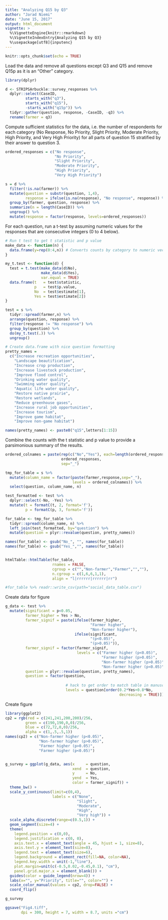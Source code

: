 ```yaml
---
title: "Analyzing Q15 by Q3"
author: "Jarad Niemi"
date: "June 15, 2017"
output: html_document
vignette: >
  %\VignetteEngine{knitr::rmarkdown}
  %\VignetteIndexEntry{Analyzing Q15 by Q3}
  %\usepackage[utf8]{inputenc}
---
```


```r
knitr::opts_chunk$set(echo = TRUE)
```

Load the data and remove all questions except Q3 and Q15 and remove Q15p as it
is an "Other" category. 

```r
library(dplyr)

d <- STRIPSArbuckle::survey_responses %>% 
  dplyr::select(CaseID,
         starts_with("q3"), 
         starts_with("q15"),
         -starts_with("q15p")) %>%
  tidyr::gather(question, response, -CaseID, -q3) %>%
  rename(farmer = q3)
```

Compute sufficient statistics for the data, i.e. the number of respondents for 
each category (No Response, No Priority, Slight Priority, Moderate Priority, 
High Priority, and Very High Priority) for all parts of question 15 stratified
by their answer to question 3. 

```r
ordered_responses = c("No response",
                      "No Priority",
                      "Slight Priority",
                      "Moderate Priority",
                      "High Priority",
                      "Very High Priority")

s = d %>%
  filter(!is.na(farmer)) %>%
  mutate(question = substr(question, 1,4),
         response = ifelse(is.na(response), "No response", response)) %>%
  group_by(farmer, question, response) %>%
  summarize(n = length(CaseID)) %>%
  ungroup() %>%
  mutate(response = factor(response, levels=ordered_responses))
```

For each question, run a t-test by assuming numeric values for the responses
that are consecutive integers (0 to 4 below). 

```r
# Run t test to get t statistic and p value
make_data <- function(n) {
  data.frame(y=rep(0:4,n)) # Converts counts by category to numeric vector
}

my_t.test <- function(d) {
  test = t.test(make_data(d$No),
                make_data(d$Yes),
                var.equal = TRUE)
  data.frame(t   = test$statistic,
             p   = test$p.value,
             No  = test$estimate[1],
             Yes = test$estimate[2])
}

test = s %>%
  tidyr::spread(farmer,n) %>%
  arrange(question, response) %>%
  filter(response != "No response") %>%
  group_by(question) %>%
  do(my_t.test(.)) %>%
  ungroup() 
```

```r
# Create data.frame with nice question formatting
pretty_names = 
  c("Increase recreation opportunities",
    "Landscape beautification",
    "Increase crop production",
    "Increase livestock production",
    "Improve flood control",
    "Drinking water quality",
    "Swimming water quality",
    "Aquatic life water quality",
    "Restore native prairie",
    "Restore wetlands",
    "Reduce greenhouse gases",
    "Increase rural job opportunities",
    "Increase tourism",
    "Improve game habitat",
    "Improve non-game habitat")

names(pretty_names) <- paste0("q15",letters[1:15])
```


Combine the counts with the t statistic and p value to provide a parsimonious 
summary of the results. 

```r
ordered_colnames = paste(rep(c("No","Yes"), each=length(ordered_responses)), 
                         ordered_responses,
                         sep="_")

tmp_for_table = s %>%
  mutate(column_name = factor(paste(farmer,response,sep="_"), 
                              levels = ordered_colnames)) %>%
  select(question, column_name, n) 

test_formatted <- test %>%
  dplyr::select(-No, -Yes) %>%
  mutate(t = formatC(t, 2, format='f'),
         p = formatC(p, 3, format='f'))

for_table <- tmp_for_table %>%
  tidyr::spread(column_name, n) %>%
  left_join(test_formatted, by="question") %>%
  mutate(question = plyr::revalue(question, pretty_names))

names(for_table) <- gsub("No_", "", names(for_table))
names(for_table) <- gsub("Yes_","", names(for_table))


htmlTable::htmlTable(for_table,
                     rnames = FALSE,
                     cgroup = c("","Non-farmer","Farmer","",""),
                     n.cgroup = c(1,6,6,1,1),
                     align = "l|rrrrrr|rrrrrr|rr")

#for_table %>% readr::write_csv(path="social_data_table.csv")
```

Create data for figure
```r
g_data <- test %>% 
  mutate(significant = p<0.05,
         farmer_higher = Yes > No,
         farmer_signif = paste(ifelse(farmer_higher,
                                      "Farmer higher", 
                                      "Non-farmer higher"),
                               ifelse(significant, 
                                      "(p<0.05)", 
                                      "(p>0.05)")),
         farmer_signif = factor(farmer_signif, 
                                levels = c("Farmer higher (p<0.05)",
                                           "Farmer higher (p>0.05)",
                                           "Non-farmer higher (p>0.05)",
                                           "Non-farmer higher (p<0.05)")),
         question = plyr::revalue(question, pretty_names),
         question = factor(question, 
                           
                           # hack to get order to match table in manuscript
                           levels = question[order(0.2*Yes+0.8*No, 
                                                   decreasing = TRUE)]))
```

Create figure

```r
library(ggplot2)
cp2 = rgb(red = c(241,241,200,200)/256, 
         green = c(190,190,0,0)/256,
         blue = c(72,72,0,0)/256,
         alpha = c(1,.5,.5,1))
names(cp2) = c("Non-farmer higher (p<0.05)",
               "Non-farmer higher (p>0.05)",
               "Farmer higher (p>0.05)",
               "Farmer higher (p<0.05)")


g_survey = ggplot(g_data, aes(x     = question, 
                              xend  = question, 
                              y     = No, 
                              yend  = Yes, 
                              color = farmer_signif)) + 
  theme_bw() +
  scale_y_continuous(limit=c(0,4), 
                     labels = c("None",
                                "Slight",
                                "Moderate",
                                "High",
                                "Very high")) +
  scale_alpha_discrete(range=c(0.5,1)) +
  geom_segment(size=4) + 
  theme(
    legend.position = c(0,0),
    legend.justification = c(0, 0),
    axis.text.x = element_text(angle = 45, hjust = 1, size=8),
    axis.text.y = element_text(size=8),
    legend.text = element_text(size=6),
    legend.background = element_rect(fill=NA, color=NA),
    legend.key.width = unit(-1,"line"),
    plot.margin=unit(c(-0.5,0.02,-0.45,0.1), "cm"),
    panel.grid.major.x = element_blank()) + 
  guides(color = guide_legend(nrow=4)) +
  labs(x="", y="Priority", title="", color="") +
  scale_color_manual(values = cp2, drop=FALSE) + 
  coord_flip()

g_survey

ggsave("Fig4.tiff",
       dpi = 300, height = 7, width = 8.7, units ="cm")
```

